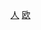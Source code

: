 {{Catnav|頁面分類|地理|国家|欧洲国家|意大利}}
{{Catnav|頁面分類|地理|国家|按國家分類|各國人物}}
{{Catnav|頁面分類|各種主題的頁面分類|按國家分類|各國人物}}
{{Catnav|頁面分類|人类社会|人物|各國人物}}
{{Catnav|頁面分類|人物|各國人物}}
{{Commons category|People of Italy}}

[[Category:意大利|人]]
[[Category:各國人物|欧]]